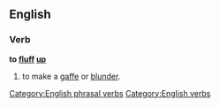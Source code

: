 ==English==

===Verb===
'''to [[fluff]] [[up]]'''

# {{idiom}} to make a [[gaffe]] or [[blunder]].

[[Category:English phrasal verbs]]
[[Category:English verbs]]